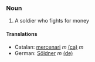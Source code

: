 ===Noun===
# A soldier who fights for money

====Translations====
*Catalan: [[mercenari]] ''m'' [[:ca:mercenari|(ca)]] ''m''
*German: [[Söldner]] ''m'' [[:de:Söldner|(de)]]